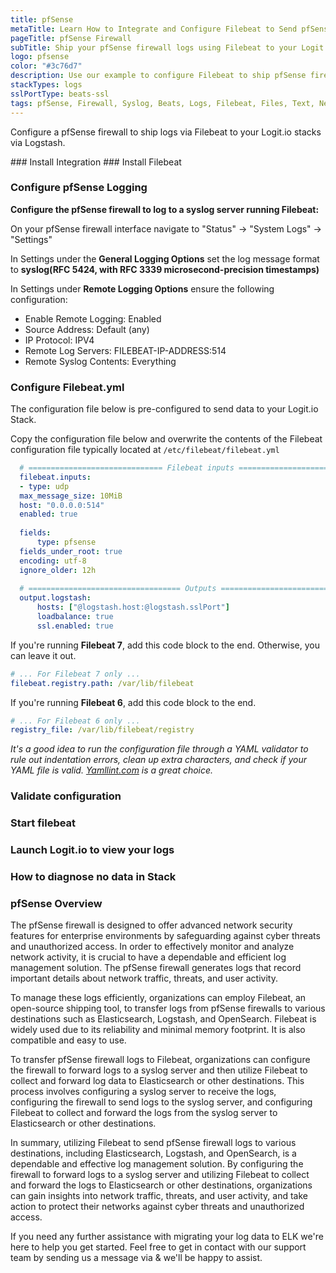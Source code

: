 ```yaml
---
title: pfSense
metaTitle: Learn How to Integrate and Configure Filebeat to Send pfSense Logs
pageTitle: pfSense Firewall
subTitle: Ship your pfSense firewall logs using Filebeat to your Logit.io Stack
logo: pfsense
color: "#3c76d7"
description: Use our example to configure Filebeat to ship pfSense firewall logs to your Logit.io stacks. Configure Filebeat to send Palo Alto logs to Logstash or Elastic.
stackTypes: logs
sslPortType: beats-ssl
tags: pfSense, Firewall, Syslog, Beats, Logs, Filebeat, Files, Text, Network Security, Cybersecurity, Pfsense
---
```


Configure a pfSense firewall to ship logs via Filebeat to your Logit.io stacks via Logstash.

<Steps>
  ### Install Integration
  <InstallIntegration/>  
  ### Install Filebeat

  <InstallFilebeat />

  ### Configure pfSense Logging

  __Configure the pfSense firewall to log to a syslog server running Filebeat:__

  On your pfSense firewall interface navigate to "Status" -> "System Logs" -> "Settings"

  In Settings under the __General Logging Options__ set the log message format to __syslog(RFC 5424, with RFC 3339 microsecond-precision timestamps)__

  In Settings under __Remote Logging Options__ ensure the following configuration:

  * Enable Remote Logging: Enabled
  * Source Address: Default (any)
  * IP Protocol: IPV4
  * Remote Log Servers: FILEBEAT-IP-ADDRESS:514
  * Remote Syslog Contents: Everything

  ### Configure Filebeat.yml

  The configuration file below is pre-configured to send data to your Logit.io Stack.

  Copy the configuration file below and overwrite the contents of the Filebeat configuration file typically located at `/etc/filebeat/filebeat.yml`

  ```yml copy
    # ============================== Filebeat inputs ===============================
    filebeat.inputs:
    - type: udp
    max_message_size: 10MiB
    host: "0.0.0.0:514"
    enabled: true
    
    fields:
        type: pfsense
    fields_under_root: true
    encoding: utf-8
    ignore_older: 12h
    
    # ================================== Outputs ===================================
    output.logstash:
        hosts: ["@logstash.host:@logstash.sslPort"]
        loadbalance: true
        ssl.enabled: true
  ```

  If you're running __Filebeat 7__, add this code block to the end. Otherwise, you can leave it out.

  ```yaml copy
  # ... For Filebeat 7 only ...
  filebeat.registry.path: /var/lib/filebeat
  ```

  If you're running __Filebeat 6__, add this code block to the end.

  ```yaml copy
  # ... For Filebeat 6 only ...
  registry_file: /var/lib/filebeat/registry
  ```

  _It's a good idea to run the configuration file through a YAML validator to rule out indentation errors, clean up extra characters, and check if your YAML 
  file is valid. [Yamllint.com](https://yamllint.com) is a great choice._

  ### Validate configuration

  <ValidateBeat beatname="filebeat" />

  ### Start filebeat
  
  <StartFilebeat />

  ### Launch Logit.io to view your logs
  <LaunchStack utmMedium="logs" utmCampaign="pfsense" source="pfSense" />

  ### How to diagnose no data in Stack

  <DiagnoseNoData />

</Steps>

### pfSense Overview

The pfSense firewall is designed to offer advanced network security features for enterprise environments by safeguarding against 
cyber threats and unauthorized access. In order to effectively monitor and analyze network activity, it is crucial to have a 
dependable and efficient log management solution. The pfSense firewall generates logs that record important details about network 
traffic, threats, and user activity.

To manage these logs efficiently, organizations can employ Filebeat, an open-source shipping tool, to transfer logs from pfSense 
firewalls to various destinations such as Elasticsearch, Logstash, and OpenSearch. Filebeat is widely used due to its reliability 
and minimal memory footprint. It is also compatible and easy to use.

To transfer pfSense firewall logs to Filebeat, organizations can configure the firewall to forward logs to a syslog server and 
then utilize Filebeat to collect and forward log data to Elasticsearch or other destinations. This process involves configuring 
a syslog server to receive the logs, configuring the firewall to send logs to the syslog server, and configuring Filebeat to 
collect and forward the logs from the syslog server to Elasticsearch or other destinations.

In summary, utilizing Filebeat to send pfSense firewall logs to various destinations, including Elasticsearch, Logstash, and 
OpenSearch, is a dependable and effective log management solution. By configuring the firewall to forward logs to a syslog server 
and utilizing Filebeat to collect and forward the logs to Elasticsearch or other destinations, organizations can gain insights into 
network traffic, threats, and user activity, and take action to protect their networks against cyber threats and unauthorized access.

If you need any further assistance with migrating your log data to ELK we're here to help you get started. Feel free to get in 
contact with our support team by sending us a message via <IntercomButton text="live chat" /> & we'll be happy to 
assist.